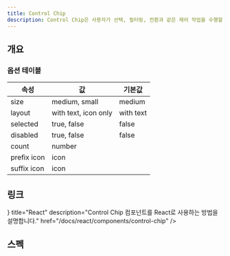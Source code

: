 ```yaml
---
title: Control Chip
description: Control Chip은 사용자가 선택, 필터링, 전환과 같은 제어 작업을 수행할 수 있도록 돕는 Pill 형태의 컴포넌트입니다.
---
```


## 개요

### 옵션 테이블

| 속성        | 값                   | 기본값    |
| ----------- | -------------------- | --------- |
| size        | medium, small        | medium    |
| layout      | with text, icon only | with text |
| selected    | true, false          | false     |
| disabled    | true, false          | false     |
| count       | number               |           |
| prefix icon | icon                 |           |
| suffix icon | icon                 |           |

## 링크

<Cards>
  <Card
    icon={<AtomIcon />}
    title="React"
    description="Control Chip 컴포넌트를 React로 사용하는 방법을 설명합니다."
    href="/docs/react/components/control-chip"
  />
</Cards>

## 스펙

<ComponentSpecBlock id="control-chip" />

